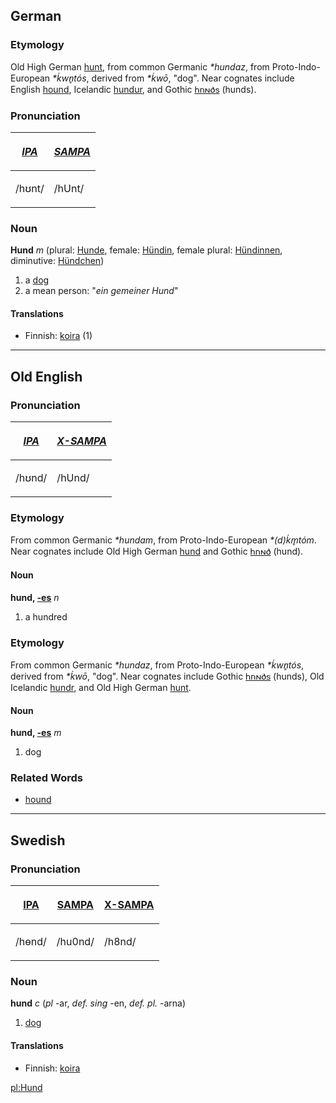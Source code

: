 ==German==
===Etymology===
Old High German [[hunt]], from common Germanic ''*hundaz'', from Proto-Indo-European ''*ḱwn̥tós'', derived from ''*ḱwō'', "dog".  Near cognates include English [[hound]], Icelandic [[hundur]], and Gothic [[𐌷𐌿𐌽𐌳𐍃]] (hunds).

===Pronunciation===
{| border=1 cellpadding=5
! ''[[w:IPA|IPA]]'' !! ''[[w:SAMPA|SAMPA]]''
|-
| /hʊnt/ || /hUnt/ 
|}

===Noun===
'''Hund''' ''m'' (plural: [[Hunde]], female: [[Hündin]], female plural: [[Hündinnen]], diminutive: [[Hündchen]])

# a [[dog]]
# a mean person: "''ein gemeiner Hund''"

====Translations====
*Finnish: [[koira]] (1)

----

==Old English==
===Pronunciation===
{| border=1 cellpadding=5
! ''[[w:IPA|IPA]]'' !! ''[[w:X-SAMPA|X-SAMPA]]''
|-
| /hʊnd/ || /hUnd/ 
|}

===Etymology===
From common Germanic ''*hundam'', from Proto-Indo-European ''*(d)ḱm̥tóm''. Near cognates include Old High German [[hund]] and Gothic [[𐌷𐌿𐌽𐌳]] (hund).

====Noun====
'''hund, [[Wiktionary Appendix:Old English strong declension|-es]]''' ''n'' 
# a hundred

===Etymology===
From common Germanic ''*hundaz'', from Proto-Indo-European ''*ḱwn̥tós'', derived from ''*ḱwō'', "dog".  Near cognates include Gothic [[𐌷𐌿𐌽𐌳𐍃]] (hunds), Old Icelandic [[hundr]], and Old High German [[hunt]].

====Noun====
'''hund, [[Wiktionary Appendix:Old English strong declension|-es]]''' ''m''
# dog
===Related Words===
*[[hound]]
----

==Swedish==
===Pronunciation===
{| border=1 cellpadding=5 
! [[w:IPA|IPA]] !! [[w:SAMPA|SAMPA]] !! [[w:X-SAMPA|X-SAMPA]]
|-
| /hɵnd/ || /hu0nd/ || /h8nd/
|}

===Noun===
'''hund''' ''c'' (''pl'' -ar, ''def. sing'' -en, ''def. pl.'' -arna)

# [[dog]]

====Translations====
*Finnish: [[koira]]

[[pl:Hund]]